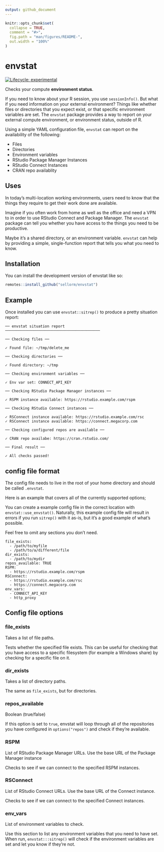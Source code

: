 ```yaml
---
output: github_document
---
```


<!-- README.md is generated from README.Rmd. Please edit that file -->

```r
knitr::opts_chunk$set(
  collapse = TRUE,
  comment = "#>",
  fig.path = "man/figures/README-",
  out.width = "100%"
)
```

# envstat

<!-- badges: start -->
[![Lifecycle: experimental](https://img.shields.io/badge/lifecycle-experimental-orange.svg)](https://lifecycle.r-lib.org/articles/stages.html#experimental)
<!-- badges: end -->

Checks your compute **environment status**.

If you need to know about your R session, you use `sessionInfo()`.
But what if you need information on your external environment?
Things like whether files or directories that you expect exist,
or that specific environment variables are set. 
The `envstat` package provides a way to report on your external
compute environment, or environment status, outside of R.

Using a simple YAML configuration file,
`envstat` can report on the availability of the following:

* Files
* Directories
* Environment variables
* RStudio Package Manager Instances
* RStudio Connect Instances
* CRAN repo availablity

## Uses

In today's multi-location working environments, users need to know that
the things they require to get their work done are available.

Imagine if you often work from home as well as the office and need a VPN to
in order to use RStudio Connect and Package Manager. The `envstat` 
package can tell you whether you have access to the things you need to 
be productive.

Maybe it's a shared directory, or an environment variable.
`envstat` can help by providing a simple, single-function report that
tells you what you need to know.

## Installation

You can install the development version of envstat like so:

``` r
remotes::install_github("sellorm/envstat")
```

## Example

Once installed you can use `envstat::sitrep()` to produce a pretty
situation report:

```
── envstat situation report ───────────────────────────────────────────

── Checking files ──

✓ Found file: ~/tmp/delete_me

── Checking directories ──

✓ Found directory: ~/tmp

── Checking environment variables ──

✓ Env var set: CONNECT_API_KEY

── Checking RStudio Package Manager instances ──

✓ RSPM instance available: https://rstudio.example.com/rspm

── Checking RStudio Connect instances ──

✓ RSConnect instance available: https://rstudio.example.com/rsc
✓ RSConnect instance available: https://connect.megacorp.com

── Checking configured repos are available ──

✓ CRAN repo availabe: https://cran.rstudio.com/

── Final result ──

✓ All checks passed!
```

## config file format

The config file needs to live in the root of your home directory
and should be called `.envstat`.

Here is an example that covers all of the currently supported options;

You can create a example config file in the correct location with
`envstat::use_envstat()`.
Naturally, this example config file will result in errors if you run
`sitrep()` with it as-is, but it's a good example of what's possible.

Feel free to omit any sections you don't need.

```
file_exists:
  - /path/to/myfile
  - /path/to/a/different/file
dir_exists:
  - /path/to/mydir
repos_available: TRUE
RSPM:
  - https://rstudio.example.com/rspm
RSConnect:
  - https://rstudio.example.com/rsc
  - https://connect.megacorp.com
env_vars:
  - CONNECT_API_KEY
  - http_proxy
```

## Config file options

### file_exists

Takes a list of file paths.

Tests whether the specified file exists. This can be useful for
checking that you have access to a specific filesystem (for example
a Windows share) by checking for a specific file on it.

### dir_exists

Takes a list of directory paths.

The same as `file_exists`, but for directories.

### repos_available

Boolean (true/false)

If this option is set to `true`, envstat will loop through all of the
repositories you have configured in `options("repos")` and check if
they're available.

### RSPM

List of RStudio Package Manager URLs. Use the base URL of the Package
Manager instance

Checks to see if we can connect to the specified RSPM instances.

### RSConnect

List of RStudio Connect URLs. Use the base URL of the Connect instance.

Checks to see if we can connect to the specified Connect instances.

### env_vars

List of environment variables to check.

Use this section to list any environment variables that you need
to have set. When run, `envstat:::sitrep()` will check if the 
environment variables are set and let you know if they're not.

